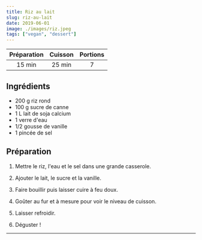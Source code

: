```yaml
---
title: Riz au lait
slug: riz-au-lait
date: 2019-06-01
image: ./images/riz.jpeg
tags: ["vegan", "dessert"]
---
```


| Préparation | Cuisson | Portions |
| :-: | :-: | :-: |
| 15 min | 25 min | 7 |

## Ingrédients
- <ListItem>200 g riz rond</ListItem>
- <ListItem>100 g sucre de canne</ListItem>
- <ListItem>1 L lait de soja calcium</ListItem>
- <ListItem>1 verre d'eau</ListItem>
- <ListItem>1/2 gousse de vanille</ListItem>
- <ListItem>1 pincée de sel</ListItem>

## Préparation

1. Mettre le riz, l'eau et le sel dans une grande casserole.

2. Ajouter le lait, le sucre et la vanille.

3. Faire bouillir puis laisser cuire à feu doux.

4. Goûter au fur et à mesure pour voir le niveau de cuisson.

5. Laisser refroidir.

6. Déguster !

---
